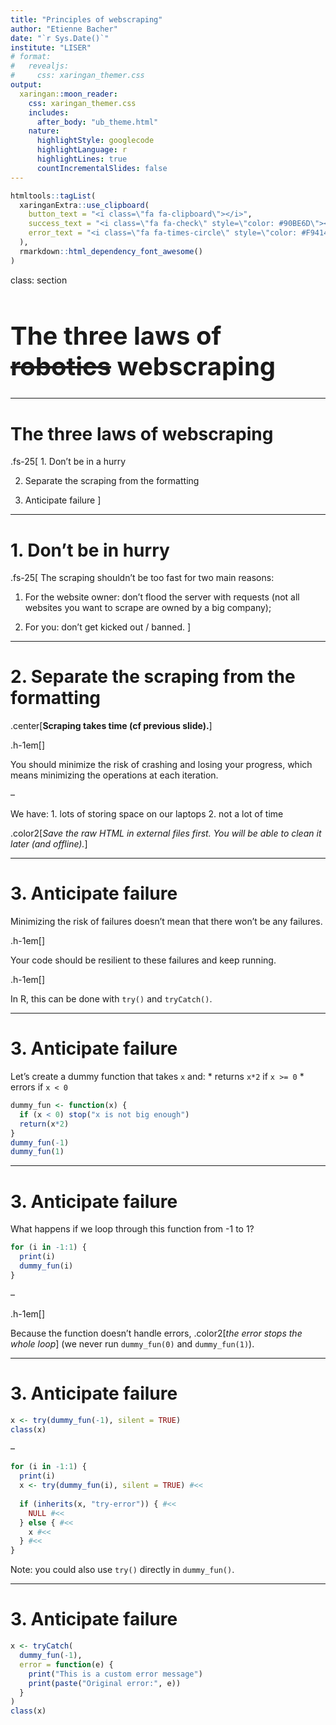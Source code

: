 ```yaml
---
title: "Principles of webscraping"
author: "Etienne Bacher"
date: "`r Sys.Date()`"
institute: "LISER"
# format: 
#   revealjs:
#     css: xaringan_themer.css
output:
  xaringan::moon_reader:
    css: xaringan_themer.css
    includes:
      after_body: "ub_theme.html"
    nature:
      highlightStyle: googlecode
      highlightLanguage: r
      highlightLines: true
      countIncrementalSlides: false
---
```


```r
htmltools::tagList(
  xaringanExtra::use_clipboard(
    button_text = "<i class=\"fa fa-clipboard\"></i>",
    success_text = "<i class=\"fa fa-check\" style=\"color: #90BE6D\"></i>",
    error_text = "<i class=\"fa fa-times-circle\" style=\"color: #F94144\"></i>"
  ),
  rmarkdown::html_dependency_font_awesome()
)
```

class: section

<h1 style="font-size: 40px">The three laws of <span style="text-decoration: line-through;">robotics</span> webscraping</h1>


---

# The three laws of webscraping

.fs-25[
1. Don't be in a hurry

2. Separate the scraping from the formatting

3. Anticipate failure
]


---

# 1. Don't be in hurry

.fs-25[
The scraping shouldn't be too fast for two main reasons:

1. For the website owner: don't flood the server with requests (not all websites you want to scrape are owned by a big company);

2. For you: don't get kicked out / banned.
]


---

# 2. Separate the scraping from the formatting

.center[**Scraping takes time (cf previous slide).**]

.h-1em[]

You should minimize the risk of crashing and losing your progress, which means minimizing the operations at each iteration.

--

We have:
1. lots of storing space on our laptops
2. not a lot of time

.color2[*Save the raw HTML in external files first. You will be able to clean it later (and offline).*]


---

# 3. Anticipate failure

Minimizing the risk of failures doesn't mean that there won't be any failures.

.h-1em[]

Your code should be resilient to these failures and keep running.

.h-1em[]

In R, this can be done with `try()` and `tryCatch()`.

---

# 3. Anticipate failure

Let's create a dummy function that takes `x` and:
* returns `x*2` if `x >= 0`
* errors if `x < 0`
```r
dummy_fun <- function(x) {
  if (x < 0) stop("x is not big enough")
  return(x*2)
}
dummy_fun(-1)
dummy_fun(1)
```

---

# 3. Anticipate failure

What happens if we loop through this function from -1 to 1? 

```r
for (i in -1:1) {
  print(i)
  dummy_fun(i)
}
```

--

.h-1em[]

Because the function doesn't handle errors, .color2[*the error stops the whole loop*] (we never run `dummy_fun(0)` and `dummy_fun(1)`).

---

# 3. Anticipate failure

```r
x <- try(dummy_fun(-1), silent = TRUE)
class(x)
```

--

```r
for (i in -1:1) {
  print(i)
  x <- try(dummy_fun(i), silent = TRUE) #<<
  
  if (inherits(x, "try-error")) { #<<
    NULL #<<
  } else { #<<
    x #<<
  } #<<
}
```

Note: you could also use `try()` directly in `dummy_fun()`.

---

# 3. Anticipate failure

```r
x <- tryCatch(
  dummy_fun(-1),
  error = function(e) {
    print("This is a custom error message")
    print(paste("Original error:", e))
  }
)
class(x)
```



